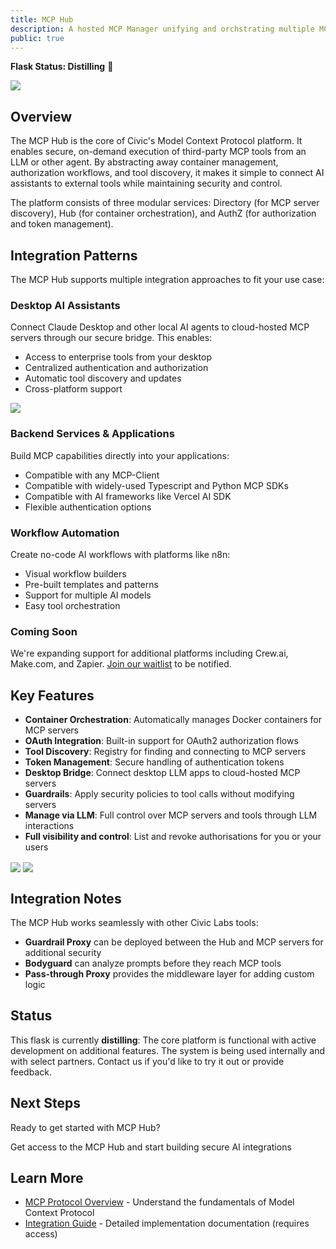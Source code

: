 ```yaml
---
title: MCP Hub
description: A hosted MCP Manager unifying and orchstrating multiple MCP servers, focusing on auth and security
public: true
---
```


**Flask Status: Distilling** 🧪

<Frame caption="MCP Hub Directory">
    <img
        src="/images/labs/projects/mcp-hub/directory-all.png"
        align="center"
        className="image-60 image-rounded"
    />
</Frame>

## Overview

The MCP Hub is the core of Civic's Model Context Protocol platform.
It enables secure, on-demand execution of third-party MCP tools from an LLM or other agent.
By abstracting away container management, authorization workflows, and tool discovery,
it makes it simple to connect AI assistants to external tools while maintaining security and control.

The platform consists of three modular services: Directory (for MCP server discovery), Hub (for container orchestration), and AuthZ (for authorization and token management).

## Integration Patterns

The MCP Hub supports multiple integration approaches to fit your use case:

### Desktop AI Assistants
Connect Claude Desktop and other local AI agents to cloud-hosted MCP servers through our secure bridge. This enables:
- Access to enterprise tools from your desktop
- Centralized authentication and authorization
- Automatic tool discovery and updates
- Cross-platform support

<Frame caption="MCP Hub Profiles - Organize your tools by context">
    <img
        src="/images/labs/projects/mcp-hub/directory-profiles.png"
        align="center"
        className="image-60 image-rounded"
    />
</Frame>

### Backend Services & Applications
Build MCP capabilities directly into your applications:
- Compatible with any MCP-Client
- Compatible with widely-used Typescript and Python MCP SDKs
- Compatible with AI frameworks like Vercel AI SDK
- Flexible authentication options

### Workflow Automation
Create no-code AI workflows with platforms like n8n:
- Visual workflow builders
- Pre-built templates and patterns
- Support for multiple AI models
- Easy tool orchestration

### Coming Soon
We're expanding support for additional platforms including Crew.ai, Make.com, and Zapier. [Join our waitlist](https://civickey.typeform.com/to/uVH7CWJ5) to be notified.


## Key Features

- **Container Orchestration**: Automatically manages Docker containers for MCP servers
- **OAuth Integration**: Built-in support for OAuth2 authorization flows
- **Tool Discovery**: Registry for finding and connecting to MCP servers
- **Token Management**: Secure handling of authentication tokens
- **Desktop Bridge**: Connect desktop LLM apps to cloud-hosted MCP servers
- **Guardrails**: Apply security policies to tool calls without modifying servers
- **Manage via LLM**: Full control over MCP servers and tools through LLM interactions
- **Full visibility and control**: List and revoke authorisations for you or your users

<Frame caption="GitHub MCP Server with Guardrails - Control tool access with security policies">
    <img
        src="/images/labs/projects/mcp-hub/directory-github-guardrails.png"
        align="center"
        className="image-60 image-rounded"
    />
</Frame>

<Frame caption="Guardrail Example - Protect against malicious prompt injection">
    <img
        src="/images/labs/projects/mcp-hub/guardrail-example.png"
        align="center"
        className="image-60 image-rounded"
    />
</Frame>

## Integration Notes

The MCP Hub works seamlessly with other Civic Labs tools:
- **Guardrail Proxy** can be deployed between the Hub and MCP servers for additional security
- **Bodyguard** can analyze prompts before they reach MCP tools
- **Pass-through Proxy** provides the middleware layer for adding custom logic

## Status

This flask is currently **distilling**: The core platform is functional with active development on additional features. The system is being used internally and with select partners. Contact us if you'd like to try it out or provide feedback.

## Next Steps

Ready to get started with MCP Hub?

<Card title="Request Early Access" icon="key" href="https://civickey.typeform.com/to/uVH7CWJ5">
  Get access to the MCP Hub and start building secure AI integrations
</Card>

## Learn More

- [MCP Protocol Overview](/labs/concepts/mcp) - Understand the fundamentals of Model Context Protocol
- [Integration Guide](/labs/private/mcp-hub) - Detailed implementation documentation (requires access)